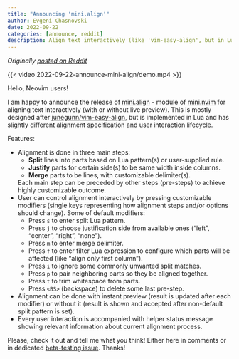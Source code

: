 ```yaml
---
title: "Announcing 'mini.align'"
author: Evgeni Chasnovski
date: 2022-09-22
categories: [announce, reddit]
description: Align text interactively (like 'vim-easy-align', but in Lua and slightly different mechanics)
---
```


*Originally [posted on Reddit](https://www.reddit.com/r/neovim/comments/xkzg7z/minialign_align_text_interactively_like/)*

{{< video 2022-09-22-announce-mini-align/demo.mp4 >}}

Hello, Neovim users!

I am happy to announce the release of [mini.align](https://github.com/nvim-mini/mini.nvim/blob/main/readmes/mini-align.md) - module of [mini.nvim](https://github.com/nvim-mini/mini.nvim) for aligning text interactively (with or without live preview). This is mostly designed after [junegunn/vim-easy-align](https://github.com/junegunn/vim-easy-align), but is implemented in Lua and has slightly different alignment specification and user interaction lifecycle.

Features:

- Alignment is done in three main steps:
    - **Split** lines into parts based on Lua pattern(s) or user-supplied rule.
    - **Justify** parts for certain side(s) to be same width inside columns.
    - **Merge** parts to be lines, with customizable delimiter(s).

    Each main step can be preceded by other steps (pre-steps) to achieve highly customizable outcome.
- User can control alignment interactively by pressing customizable modifiers (single keys representing how alignment steps and/or options should change). Some of default modifiers:
    - Press `s` to enter split Lua pattern.
    - Press `j` to choose justification side from available ones ("left", "center", "right", "none").
    - Press `m` to enter merge delimiter.
    - Press `f` to enter filter Lua expression to configure which parts will be affected (like "align only first column").
    - Press `i` to ignore some commonly unwanted split matches.
    - Press `p` to pair neighboring parts so they be aligned together.
    - Press `t` to trim whitespace from parts.
    - Press `<BS>` (backspace) to delete some last pre-step.
- Alignment can be done with instant preview (result is updated after each modifier) or without it (result is shown and accepted after non-default split pattern is set).
- Every user interaction is accompanied with helper status message showing relevant information about current alignment process.

Please, check it out and tell me what you think! Either here in comments or in dedicated [beta-testing issue](https://github.com/nvim-mini/mini.nvim/issues/132). Thanks!

